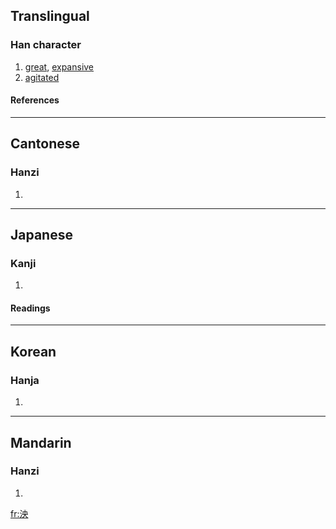 ==Translingual==
===Han character===
{{Han char|rn=85|rad=水|as=05|sn=8|four=3513<sub>0</sub>|canj=水中月大 (ELBK)}}
# [[great]], [[expansive]]
# [[agitated]]
====References====
{{Han ref|kx=0618.170|dkj=17326|dj=1014.010|hdz=31585.060|uh=6CF1|ud=27889|bh=AA74|bd=43636}}

----
==Cantonese==
===Hanzi===
{{yue-hanzi|jyut=|y=yeung1}}
# {{defn|Cantonese}}

----
==Japanese==
===Kanji===
{{ja-kanji|grade=|rs=水05}}
# {{defn|Japanese}} 
====Readings====
{{ja-readings|on=[[おう]] (ō), [[えい]] (ei)|kun=}}

----
==Korean==
===Hanja===
{{ko-hanja|hangeul=앙|eumhun=|rv=ang|mr=ang|y=ang}}
# {{defn|Korean}}

----
==Mandarin==
===Hanzi===
{{cmn-hanzi|pin=[[yāng]] ([[yang1]])|wg=yang<sup>1</sup>}}
# {{defn|Mandarin}}

[[fr:泱]]